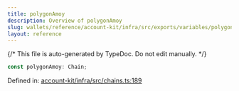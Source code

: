 ```yaml
---
title: polygonAmoy
description: Overview of polygonAmoy
slug: wallets/reference/account-kit/infra/src/exports/variables/polygonAmoy
layout: reference
---
```


{/* This file is auto-generated by TypeDoc. Do not edit manually. */}

```ts
const polygonAmoy: Chain;
```

Defined in: [account-kit/infra/src/chains.ts:189](https://github.com/alchemyplatform/aa-sdk/blob/9f926c402d1661309abbf8eae8431e52e8c5e53f/account-kit/infra/src/chains.ts#L189)
